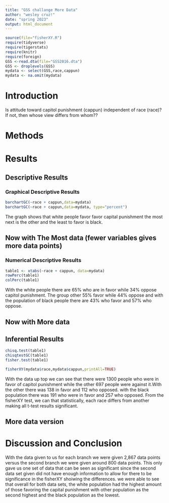 ```yaml
---
title: "GSS challange More Data"
author: "wesley cruz!"
date: "spring 2023"
output: html_document
---
```








```r
source(file="fisherXY.R")
require(tidyverse)
require(tigerstats)
require(knitr)
require(foreign)
GSS <-read.dta(file="GSS2016.dta")
GSS <- droplevels(GSS)
mydata <- select(GSS,race,cappun)
mydata <- na.omit(mydata)
```

# Introduction

<!--In this section you explain what you are trying to show.  Where did the data come from?  What is the research or other question you are trying to answer?.  If you skimp in this section expect to be marked down in your grade. Paint a picture of the project a couple of paragraphs is expected!-->

Is attitude toward capitol punishment (cappun) independent of race (race)?
If not, then whose view differs from whom??

# Methods

<!--Decide on your methods:  use "variable analysis" or other appropriate descriptors.  Make sure to choose at least one graphical method and at least one numerical method. Discuss what data manipulations may be needed for example subsetting or other binning procedures and what sort of graphical displays and inferential tools will be used!-->

# Results

<!--Divide this section into two sub-sections:  One for your descriptive  results and one for your inferential results.!-->

## Descriptive Results

### Graphical Descriptive Results

<!--Graphical results here.  Make sure to show your code.  Provide appropriate labels for axes, giving units if possible, and provide a good title for the graph, too.  Use the graphical results to describe the patterns if any that exist in the data as focused toward the research question. Bottom line is to explain the features of the graph that are relevant to conforming or departing to what is expected by your null hypothesis !-->

```r
barchartGC(~race + cappun,data=mydata)
barchartGC(~race + cappun,data=mydata, type="percent")

```
  
  
  The graph shows that white people favor favor capital punishment the most next is the other and the least to favor is black.




## Now with The Most data (fewer variables gives more data points)



### Numerical Descriptive Results

<!--Numerical results go here. Use the numerical results to describe the patterns if any that exist in the data as focused toward the research question!-->


```r
table1 <- xtabs(~race + cappun, data=mydata)
rowPerc(table1)
colPerc(table1)
```

With the white people there are 65% who are in favor while 34% oppose capitol punishment. The group other 55% favor while 44% oppose and with the population of black people there are 43% who favor and 57% who oppose. 



## Now with More data


## Inferential Results

<!--State hypothesis clearly.  Make sure your discussion of the inferential test covers all the aspects that the test output produces, such as test statistic, p-value etc.  Make a decision about the null hypothesis, explain the assumptions on which the selected test/procedure was based, and why the chosen procedure satisfys the assumptions and is appropriate to answer the research question!-->

```r
chisq.test(table1)
chisqtestGC(table1)
fisher.test(table1)
```


```r
fisherXY(mydata$race,mydata$cappun,printAll=TRUE)
```




With the data up top we can see that there were 1300 people who were in favor of capitol punishment while the other 697 people were against it.With the other there was 138 in favor and 112 who opposed.
with the black population there was 191 who were in favor and 257 who opposed. From the fisherXY test, we can that statistically, each race differs from another making all t-test results significant. 


## More data version


# Discussion and Conclusion

<!--Discussion and conclusion here.  If you found a relationship be sure to consider whether the relationship occurs because one of the variavbles causes the other, or whether they perhasps are related for some other reason.  Watch the chapter 6 videos from the GeorgeTown videos collection.!-->



With the data given to us for each branch we were given 2,867 data points versus the second branch we were given around 800 data points. This only gave us one set of data that can be seen as significant since the second data set given did not have enough information to allow for there to be significance in the fisherXY shoiwing the differences. we were able to see that overall for both data sets, the white population had the highest amount of those favoring the capital punishment with other population as the second highest and the black population as the lowest.









